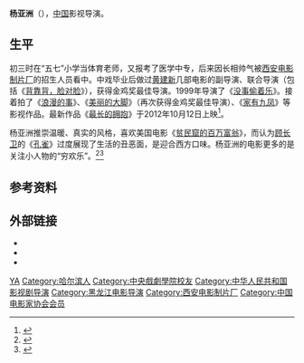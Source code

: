 '''杨亚洲'''（{{bd|1956年|||}}），[[中国|中国]]影视导演。

== 生平 ==
初三时在“五七”小学当体育老师，又报考了医学中专，后来因长相帅气被[[西安电影制片厂|西安电影制片厂]]的招生人员看中。中戏毕业后做过[[黄建新|黄建新]]几部电影的副导演、联合导演（包括《[[背靠背，脸对脸|背靠背，脸对脸]]》），获得金鸡奖最佳导演。1999年导演了《[[没事偷着乐|没事偷着乐]]》。接着拍了《[[浪漫的事|浪漫的事]]》、《[[美丽的大脚|美丽的大脚]]》（再次获得金鸡奖最佳导演）、《[[家有九凤|家有九凤]]》等影视作品。最新作品《[[最长的拥抱|最长的拥抱]]》于2012年10月12日上映<ref>{{cite web |url=http://ent.163.com/12/1014/09/8DP3EJ7H000300B1.html |title=《最长的拥抱》上映 展现年轻人残酷青春 |publisher=网易娱乐 |date=2012-10-14 |access-date=2012-10-14 |archive-date=2017-08-22 |archive-url=https://web.archive.org/web/20170822012259/http://ent.163.com/12/1014/09/8DP3EJ7H000300B1.html |dead-url=no }}</ref>。

杨亚洲推崇温暖、真实的风格，喜欢美国电影《[[贫民窟的百万富翁|贫民窟的百万富翁]]》，而认为[[顾长卫|顾长卫]]的《[[孔雀_(电影)|孔雀]]》过度展现了生活的丑恶面，是迎合西方口味。杨亚洲的电影更多的是关注小人物的“穷欢乐”。<ref>{{Cite web |url=http://paper.people.com.cn/hqrw/html/2009-03/20/content_266462.htm |title=“平民导演”杨亚洲 |access-date=2010-09-21 |archive-url=https://web.archive.org/web/20100404071723/http://paper.people.com.cn/hqrw/html/2009-03/20/content_266462.htm |archive-date=2010-04-04 |dead-url=yes }}</ref><ref>{{Cite web |url=http://ent.sina.com.cn/v/m/2009-03-20/22372430695.shtml |title=三联生活周刊：杨亚洲的接地气与穷欢乐 |access-date=2010-09-21 |archive-date=2019-06-26 |archive-url=https://web.archive.org/web/20190626203724/http://ent.sina.com.cn/v/m/2009-03-20/22372430695.shtml |dead-url=no }}</ref>

== 参考资料 ==
{{reflist}}

== 外部链接 ==
*{{IMDb name}}
*{{Douban people}}
*{{1905 star}}

{{中国电影金鸡奖最佳导演}}
{{中国电影华表奖优秀导演}}
{{中国电视金鹰奖最佳电视剧导演}}
{{中国电视剧飞天奖优秀导演}}
{{Navboxes 
| title  = 杨亚洲在[[中国电影家协会|中国电影家协会]]的职务
| list1  =
{{中国电影家协会第八届理事会}}
{{中国电影家协会第九届理事会}}
{{中国电影家协会第十届理事会}}
}}
{{Authority control}}
{{DEFAULTSORT:Yang杨}}
[[Category:杨姓|YA]]
[[Category:哈尔滨人|Category:哈尔滨人]]
[[Category:中央戲劇學院校友|Category:中央戲劇學院校友]]
[[Category:中华人民共和国影视剧导演|Category:中华人民共和国影视剧导演]]
[[Category:黑龙江电影导演|Category:黑龙江电影导演]]
[[Category:西安电影制片厂|Category:西安电影制片厂]]
[[Category:中国电影家协会会员|Category:中国电影家协会会员]]